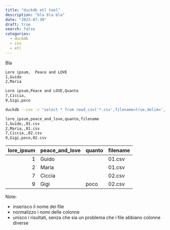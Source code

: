 ```yaml
---
title: "duckdb etl tool"
description: "bla bla bla"
date: "2023-07-30"
draft: true
search: false
categories:
  - duckdb
  - csv
  - etl
---
```


Bla

```.markdown
Lore ipsum,  Peace and LOVE
1,Guido
2,Maria
```

```.markdown
Lore ipsum,Peace and LOVE,Quanto
7,Ciccia,
9,Gigi,poco
```

```bash
duckdb --csv -c "select * from read_csv('*.csv',filename=true,delim=',',normalize_names=true,union_by_name=true)" >output.csv
```


```.markdown
lore_ipsum,peace_and_love,quanto,filename
1,Guido,,01.csv
2,Maria,,01.csv
7,Ciccia,,02.csv
9,Gigi,poco,02.csv
```

| lore_ipsum | peace_and_love | quanto | filename |
|-----------:|----------------|--------|----------|
| 1          | Guido          |        | 01.csv   |
| 2          | Maria          |        | 01.csv   |
| 7          | Ciccia         |        | 02.csv   |
| 9          | Gigi           | poco   | 02.csv   |


Note:

- inserisco il nome dei file
- normalizzo i nomi delle colonne
- unisco i risultati, senza che sia un problema che i file abbiano colonne diverse
